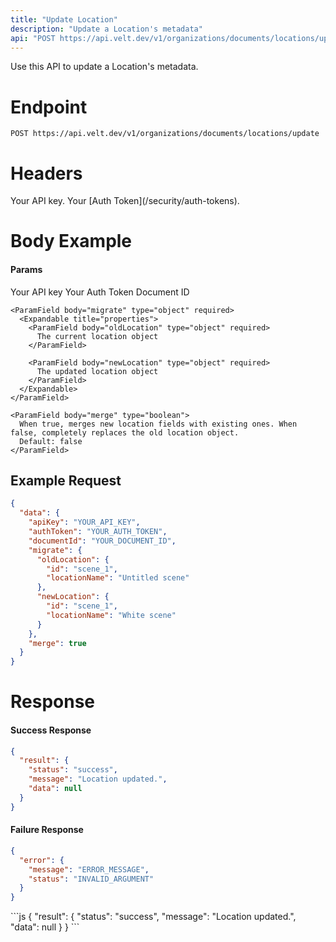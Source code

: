 ```yaml
---
title: "Update Location"
description: "Update a Location's metadata"
api: "POST https://api.velt.dev/v1/organizations/documents/locations/update"
---
```


Use this API to update a Location's metadata.

# Endpoint

`POST https://api.velt.dev/v1/organizations/documents/locations/update`

# Headers

<ParamField header="x-velt-api-key" type="string" required>
  Your API key.
</ParamField>

<ParamField header="x-velt-auth-token" type="string" required>
  Your [Auth Token](/security/auth-tokens).
</ParamField>

# Body Example

#### Params

<ParamField body="data" type="object" required>
  <Expandable title="properties">
    <ParamField body="apiKey" type="string" required>
      Your API key
    </ParamField>
    <ParamField body="authToken" type="string" required>
      Your Auth Token
    </ParamField>
    <ParamField body="documentId" type="string" required>
      Document ID
    </ParamField>

    <ParamField body="migrate" type="object" required>
      <Expandable title="properties">
        <ParamField body="oldLocation" type="object" required>
          The current location object
        </ParamField>

        <ParamField body="newLocation" type="object" required>
          The updated location object
        </ParamField>
      </Expandable>
    </ParamField>

    <ParamField body="merge" type="boolean">
      When true, merges new location fields with existing ones. When false, completely replaces the old location object.
      Default: false
    </ParamField>
  </Expandable>
</ParamField>

## **Example Request**

```JSON
{
  "data": {
    "apiKey": "YOUR_API_KEY",
    "authToken": "YOUR_AUTH_TOKEN",
    "documentId": "YOUR_DOCUMENT_ID",
    "migrate": {
      "oldLocation": {
        "id": "scene_1",
        "locationName": "Untitled scene"
      },
      "newLocation": {
        "id": "scene_1",
        "locationName": "White scene"
      }
    },
    "merge": true
  }
}
```

# Response

#### Success Response

```JSON
{
  "result": {
    "status": "success",
    "message": "Location updated.",
    "data": null
  }
}
```

#### Failure Response

```JSON
{
  "error": {
    "message": "ERROR_MESSAGE",
    "status": "INVALID_ARGUMENT"
  }
}
```

<ResponseExample>
```js
{
  "result": {
    "status": "success",
    "message": "Location updated.",
    "data": null
  }
}
```
</ResponseExample>
